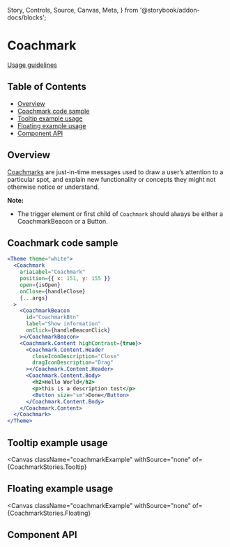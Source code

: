   Story,
  Controls,
  Source,
  Canvas,
  Meta,
} from '@storybook/addon-docs/blocks';


<Meta title="Coachmark" component={Coachmark} />

# Coachmark

[Usage guidelines](https://pages.github.ibm.com/carbon/ibm-products/components/onboarding/coachmark/usage/)

## Table of Contents

- [Overview](#overview)
- [Coachmark code sample](#coachmark-code-sample)
- [Tooltip example usage](#tooltip-example-usage)
- [Floating example usage](#floating-example-usage)
- [Component API](#component-api)

## Overview

[Coachmarks](https://pages.github.ibm.com/carbon/ibm-products/components/onboarding/coachmark/usage)
are just-in-time messages used to draw a user’s attention to a particular spot,
and explain new functionality or concepts they might not otherwise notice or
understand.

**Note:**

- The trigger element or first child of `Coachmark` should always be either a
  CoachmarkBeacon or a Button.

## Coachmark code sample

```jsx
<Theme theme="white">
  <Coachmark
    ariaLabel="Coachmark"
    position={{ x: 151, y: 155 }}
    open={isOpen}
    onClose={handleClose}
    {...args}
  >
    <CoachmarkBeacon
      id="CoachmarkBtn"
      label="Show information"
      onClick={handleBeaconClick}
    ></CoachmarkBeacon>
    <Coachmark.Content highContrast={true}>
      <Coachmark.Content.Header
        closeIconDescription="Close"
        dragIconDescription="Drag"
      ></Coachmark.Content.Header>
      <Coachmark.Content.Body>
        <h2>Hello World</h2>
        <p>this is a description test</p>
        <Button size="sm">Done</Button>
      </Coachmark.Content.Body>
    </Coachmark.Content>
  </Coachmark>
</Theme>
```

## Tooltip example usage

<Canvas
  className="coachmarkExample"
  withSource="none"
  of={CoachmarkStories.Tooltip}
></Canvas>


## Floating example usage

<Canvas
  className="coachmarkExample"
  withSource="none"
  of={CoachmarkStories.Floating}
></Canvas>

## Component API

<Controls />
